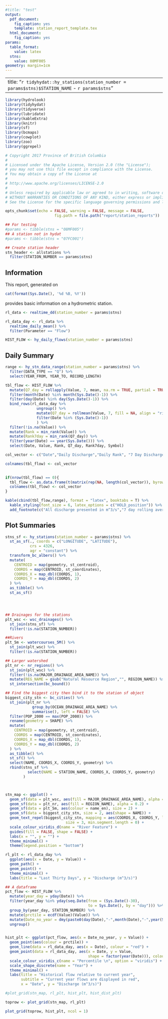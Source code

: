 ```yaml
---
#title: "test"
output:
  pdf_document:
    fig_caption: yes
    template: station_report_template.tex
  html_document:
    fig_caption: yes
params:
  table_format:
    value: latex
  stns:
    value: 08MF005
geometry: margin=1cm
---
```


---
title: "`r tidyhydat::hy_stations(station_number = params$stns)$STATION_NAME` - `r params$stns`"
---

```r
library(hydrolook)
library(tidyhydat)
library(tidyverse)
library(lubridate)
library(kableExtra)
library(knitr)
library(sf)
library(bcmaps)
library(cowplot)
library(zoo)
library(ggrepel)
```


```r
# Copyright 2017 Province of British Columbia
# 
# Licensed under the Apache License, Version 2.0 (the "License");
# you may not use this file except in compliance with the License.
# You may obtain a copy of the License at
# 
# http://www.apache.org/licenses/LICENSE-2.0
# 
# Unless required by applicable law or agreed to in writing, software distributed under the License is distributed on an "AS IS" BASIS,
# WITHOUT WARRANTIES OR CONDITIONS OF ANY KIND, either express or implied.
# See the License for the specific language governing permissions and limitations under the License.

opts_chunk$set(echo = FALSE, warning = FALSE, message = FALSE, 
                      fig.path = file.path("report/station_reports"))

## For testing
#params <- tibble(stns = "08MF005")
## A station not in hydat
#params <- tibble(stns = "07FC001")

## Create station header
stn_header <- allstations %>%
  filter(STATION_NUMBER == params$stns)
```

## Information
This report, generated on
```r
cat(format(Sys.Date(), '%d %B, %Y'))
```
provides basic information on a hydrometric station.


```r
rl_data <- realtime_dd(station_number = params$stns)

rl_data_day <- rl_data %>%
  realtime_daily_mean() %>%
  filter(Parameter == "Flow")

HIST_FLOW <- hy_daily_flows(station_number = params$stns)
```


## Daily Summary
```r
range <- hy_stn_data_range(station_number = params$stns) %>%
  filter(DATA_TYPE == "Q") %>%
  select(YEAR_FROM, YEAR_TO, RECORD_LENGTH)

tbl_flow <- HIST_FLOW %>%
  mutate(Q7_day = rollapply(Value, 7, mean, na.rm = TRUE, partial = TRUE, fill = NA, align = "right")) %>% 
  filter(month(Date) %in% month(Sys.Date()-1)) %>%
  filter(day(Date) %in% day(Sys.Date()-1)) %>%
  bind_rows(rl_data_day %>%
              ungroup() %>%
              mutate(Q7_day = rollmean(Value, 7, fill = NA, align = "right")) %>%
              filter(Date %in% (Sys.Date()-1))
              ) %>% 
  filter(!is.na(Value)) %>%
  mutate(Rank = min_rank(Value)) %>%
  mutate(Rank7day = min_rank(Q7_day)) %>%
  filter(year(Date) == year(Sys.Date())) %>%
  select(Date, Value, Rank, Q7_day, Rank7day, Symbol)

col_vector <- c("Date","Daily Discharge","Daily Rank", "7 Day Discharge", "7 Day Rank","Symbol")

colnames(tbl_flow) <- col_vector
  

if(nrow(tbl_flow) == 0){
  tbl_flow <- as.data.frame(t(matrix(rep(NA, length(col_vector)), byrow = FALSE)))
  colnames(tbl_flow) <- col_vector
}

kable(cbind(tbl_flow,range), format = "latex", booktabs = T) %>%
  kable_styling(font_size = 6, latex_options = c("HOLD_position")) %>%
  add_footnote(c("All discharge presented in m^3/s","7 day rolling average includes previous 7 days"), notation = "alphabet")

```

## Plot Summaries

```r

stns_sf <- hy_stations(station_number = params$stns) %>%
  st_as_sf(., coords = c("LONGITUDE", "LATITUDE"), 
           crs = 4326, 
           agr = "constant") %>%
  transform_bc_albers() %>%
  mutate(
    CENTROID = map(geometry, st_centroid),
    COORDS = map(CENTROID, st_coordinates),
    COORDS_X = map_dbl(COORDS, 1),
    COORDS_Y = map_dbl(COORDS, 2)
  ) %>%
  as_tibble() %>%
  st_as_sf()




## Drainages for the stations
plt_wsc <- wsc_drainages() %>%
  st_join(stns_sf) %>%
  filter(!is.na(STATION_NUMBER))

##Rivers
plt_5m <- watercourses_5M() %>%
  st_join(plt_wsc) %>%
  filter(!is.na(STATION_NUMBER))

## Larger watershed
plt_nr <- nr_regions() %>%
  st_join(plt_wsc) %>%
  filter(!is.na(MAJOR_DRAINAGE_AREA_NAME)) %>%
  mutate(REG_NAME = gsub("Natural Resource Region","", REGION_NAME)) %>%
  st_intersection(bc_bound()) 

## Find the biggest city then bind it to the station sf object
biggest_city_stn <- bc_cities() %>%
  st_join(plt_nr %>%
            group_by(OCEAN_DRAINAGE_AREA_NAME) %>%
            summarise(), left = FALSE) %>%
  filter(POP_2000 == max(POP_2000)) %>%
  rename(geometry = SHAPE) %>%
  mutate(
    CENTROID = map(geometry, st_centroid),
    COORDS = map(CENTROID, st_coordinates),
    COORDS_X = map_dbl(COORDS, 1),
    COORDS_Y = map_dbl(COORDS, 2)
  ) %>%
  as_tibble() %>%
  st_sf() %>%
  select(NAME, COORDS_X, COORDS_Y, geometry) %>%
  rbind(stns_sf %>%
          select(NAME = STATION_NAME, COORDS_X, COORDS_Y, geometry)
        )



stn_map <- ggplot() +
  geom_sf(data = plt_wsc, aes(fill = MAJOR_DRAINAGE_AREA_NAME), alpha = 0.8) +
  geom_sf(data = plt_nr, aes(fill = REGION_NAME), alpha = 0.2) +
  geom_sf(data = plt_5m, aes(colour = name_en), size = 2) +
  geom_sf(data = biggest_city_stn, size = 2, aes(shape = NAME)) +
  geom_text_repel(biggest_city_stn, mapping = aes(COORDS_X, COORDS_Y, label = NAME), 
                           size = 3, min.segment.length = 0) +
  scale_colour_viridis_d(name = "River Feature") +
  guides(fill = FALSE, shape = FALSE) +
  labs(x = "", y = "") +
  theme_minimal() +
  theme(legend.position = "bottom")
```

```r
rl_plt <- rl_data_day %>%
  ggplot(aes(x = Date, y = Value)) +
  geom_path() +
  geom_point() +
  theme_minimal() +
  labs(title = "Last Thirty Days", y = "Discharge (m^3/s)") 

```

```r

## A dataframe 
pct_flow <- HIST_FLOW %>%
  mutate(year_day = yday(Date)) %>%
  filter(year_day %in% yday(seq.Date(from = (Sys.Date()-30), 
                                     to = Sys.Date(), by = "day"))) %>%
  group_by(year_day, STATION_NUMBER) %>%
  mutate(prctile = ecdf(Value)(Value)) %>%
  mutate(Date_no_year = dmy(paste0(day(Date),"-",month(Date),"-",year(Sys.Date())))) %>%
  ungroup()


hist_plt <- ggplot(pct_flow, aes(x = Date_no_year, y = Value)) +
  geom_point(aes(colour = prctile)) +
  geom_line(data = rl_data_day, aes(x = Date), colour = "red") +
  geom_point(data = rl_data_day, aes(x = Date, y = Value, 
                                     shape = factor(year(Date))), colour = "red") +
  scale_colour_viridis_c(name = "Percentile \n", option = "viridis") +
  scale_shape_discrete(name = "Year") +
  theme_minimal() +
  labs(title = "Historical flow relative to current year",
       subtitle = "Current year flows are displayed in red",
       x = "Date", y = "Discharge (m^3/s)")

```


```r
#plot_grid(stn_map, rl_plt, hist_plt, hist_dist_plt)

toprow <- plot_grid(stn_map, rl_plt)

plot_grid(toprow, hist_plt, ncol = 1)

```
